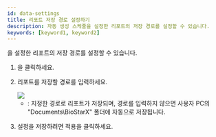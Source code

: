 ```yaml
---
id: data-settings
title: 리포트 저장 경로 설정하기
description: 자동 생성 스케줄을 설정한 리포트의 저장 경로를 설정할 수 있습니다.
keywords: [keyword1, keyword2]
---
```


<Cmd sid='reportApp.mainMenu.schedule' product='2' />을 설정한 리포트의 저장 경로를 설정할 수 있습니다.

1. <Cmd sid='reportApp.mainMenu.settings' product='2' />을 클릭하세요.

1. 리포트를 저장할 경로를 입력하세요.

    <Image src='/img/biostarx-data-settings.png' className='none' />

    * 	<Cmd sid='reportApp.exportReportPath' product='2' />: 지정한 경로로 리포트가 저장되며, 경로를 입력하지 않으면 사용자 PC의 "Documents\BioStarX" 폴더에 자동으로 저장됩니다.

1. 	설정을 저장하려면 <Cmd>적용</Cmd>을 클릭하세요.